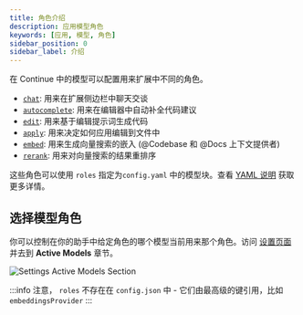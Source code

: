 ```yaml
---
title: 角色介绍
description: 应用模型角色
keywords: [应用, 模型, 角色]
sidebar_position: 0
sidebar_label: 介绍
---
```



在 Continue 中的模型可以配置用来扩展中不同的角色。

- [`chat`](./chat.mdx): 用来在扩展侧边栏中聊天交谈
- [`autocomplete`](./autocomplete.md): 用来在编辑器中自动补全代码建议
- [`edit`](./edit.mdx): 用来基于编辑提示词生成代码
- [`apply`](./apply.mdx): 用来决定如何应用编辑到文件中
- [`embed`](./embeddings.mdx): 用来生成向量搜索的嵌入 (@Codebase 和 @Docs 上下文提供者)
- [`rerank`](./reranking.mdx): 用来对向量搜索的结果重排序

这些角色可以使用 `roles` 指定为`config.yaml` 中的模型块。查看 [YAML 说明](../../yaml-reference.md#models) 获取更多详情。

## 选择模型角色

你可以控制在你的助手中给定角色的哪个模型当前用来那个角色。访问 [设置页面](../settings.md) 并去到 **Active Models** 章节。

![Settings Active Models Section](/img/settings-model-roles.png)

:::info
注意， `roles` 不存在在 `config.json` 中 - 它们由最高级的键引用，比如 `embeddingsProvider`
:::

